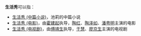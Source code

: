 '''生活秀'''可以指：

* [[生活秀_(中篇小说)|生活秀 (中篇小说)]]，池莉的中篇小说
* [[生活秀_(电影)|生活秀 (电影)]]，由[[霍建起|霍建起]]执导，[[陶红|陶红]]、[[陶泽如|陶泽如]]、[[潘粤明|潘粤明]]主演的电影
* [[生活秀_(电视剧)|生活秀 (电视剧)]]，由[[傅靖生|傅靖生]]执导，[[于慧|于慧]]、[[廖京生|廖京生]]主演的电视剧

{{disambig|Cat=三字作品消歧义}}